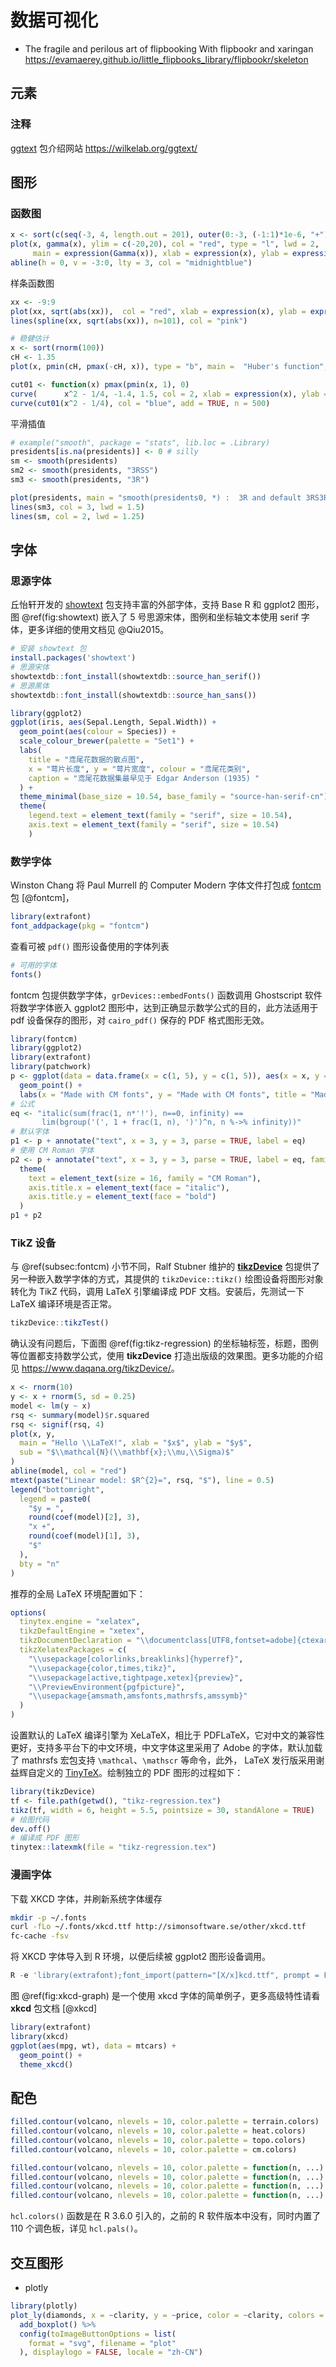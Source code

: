 # 数据可视化 {#chap:data-visualization}


- The fragile and perilous art of flipbooking With flipbookr and xaringan <https://evamaerey.github.io/little_flipbooks_library/flipbookr/skeleton>

## 元素 {#sec:elements}

### 注释 {#subsec:annotation}


[ggtext](https://github.com/wilkelab/ggtext) 包介绍网站 <https://wilkelab.org/ggtext/>


## 图形 {#sec:figures}

### 函数图 {#subsec:function}

```r
x <- sort(c(seq(-3, 4, length.out = 201), outer(0:-3, (-1:1)*1e-6, "+")))
plot(x, gamma(x), ylim = c(-20,20), col = "red", type = "l", lwd = 2,
     main = expression(Gamma(x)), xlab = expression(x), ylab = expression(y))
abline(h = 0, v = -3:0, lty = 3, col = "midnightblue")
```

样条函数图

```r
xx <- -9:9
plot(xx, sqrt(abs(xx)),  col = "red", xlab = expression(x), ylab = expression(sqrt(abs(x))))
lines(spline(xx, sqrt(abs(xx)), n=101), col = "pink")
```


```r
# 稳健估计
x <- sort(rnorm(100))
cH <- 1.35
plot(x, pmin(cH, pmax(-cH, x)), type = "b", main =  "Huber's function", col = "red")
```


```r
cut01 <- function(x) pmax(pmin(x, 1), 0)
curve(      x^2 - 1/4, -1.4, 1.5, col = 2, xlab = expression(x), ylab = "", main = expression(x^2 - frac(1,4)))
curve(cut01(x^2 - 1/4), col = "blue", add = TRUE, n = 500)
```

平滑插值

```r
# example("smooth", package = "stats", lib.loc = .Library)
presidents[is.na(presidents)] <- 0 # silly
sm <- smooth(presidents)
sm2 <- smooth(presidents, "3RSS")
sm3 <- smooth(presidents, "3R")

plot(presidents, main = "smooth(presidents0, *) :  3R and default 3RS3R")
lines(sm3, col = 3, lwd = 1.5)
lines(sm, col = 2, lwd = 1.25)
```


## 字体 {#sec:fonts}



### 思源字体 {#subsec:showtext}

丘怡轩开发的 [showtext](https://github.com/yixuan/showtext) 包支持丰富的外部字体，支持 Base R 和 ggplot2 图形，图 \@ref(fig:showtext) 嵌入了 5 号思源宋体，图例和坐标轴文本使用 serif 字体，更多详细的使用文档见 @Qiu2015。

```r
# 安装 showtext 包
install.packages('showtext')
# 思源宋体
showtextdb::font_install(showtextdb::source_han_serif())
# 思源黑体
showtextdb::font_install(showtextdb::source_han_sans())
```

```r
library(ggplot2)
ggplot(iris, aes(Sepal.Length, Sepal.Width)) +
  geom_point(aes(colour = Species)) +
  scale_colour_brewer(palette = "Set1") +
  labs(
    title = "鸢尾花数据的散点图",
    x = "萼片长度", y = "萼片宽度", colour = "鸢尾花类别", 
    caption = "鸢尾花数据集最早见于 Edgar Anderson (1935) "
  ) +
  theme_minimal(base_size = 10.54, base_family = "source-han-serif-cn") +
  theme(
    legend.text = element_text(family = "serif", size = 10.54),
    axis.text = element_text(family = "serif", size = 10.54)
    )
```


### 数学字体 {#subsec:fontcm}

Winston Chang 将 Paul Murrell 的 Computer Modern 字体文件打包成 [fontcm](https://github.com/wch/fontcm) 包 [@fontcm]，

```r
library(extrafont)
font_addpackage(pkg = "fontcm")
```

查看可被 `pdf()` 图形设备使用的字体列表

```r
# 可用的字体
fonts()
```

fontcm 包提供数学字体，`grDevices::embedFonts()` 函数调用 Ghostscript 软件将数学字体嵌入 ggplot2 图形中，达到正确显示数学公式的目的，此方法适用于 pdf 设备保存的图形，对 `cairo_pdf()` 保存的 PDF 格式图形无效。

```r
library(fontcm)
library(ggplot2)
library(extrafont)
library(patchwork)
p <- ggplot(data = data.frame(x = c(1, 5), y = c(1, 5)), aes(x = x, y = y)) +
  geom_point() +
  labs(x = "Made with CM fonts", y = "Made with CM fonts", title = "Made with CM fonts")
# 公式
eq <- "italic(sum(frac(1, n*'!'), n==0, infinity) ==
       lim(bgroup('(', 1 + frac(1, n), ')')^n, n %->% infinity))"
# 默认字体
p1 <- p + annotate("text", x = 3, y = 3, parse = TRUE, label = eq)
# 使用 CM Roman 字体
p2 <- p + annotate("text", x = 3, y = 3, parse = TRUE, label = eq, family = "CM Roman") +
  theme(
    text = element_text(size = 16, family = "CM Roman"),
    axis.title.x = element_text(face = "italic"),
    axis.title.y = element_text(face = "bold")
  )
p1 + p2
```


### TikZ 设备 {#subsec:tikz-device}

与 \@ref(subsec:fontcm) 小节不同，Ralf Stubner 维护的 [**tikzDevice**](https://github.com/daqana/tikzDevice) 包提供了另一种嵌入数学字体的方式，其提供的 `tikzDevice::tikz()` 绘图设备将图形对象转化为 TikZ 代码，调用 LaTeX 引擎编译成 PDF 文档。安装后，先测试一下 LaTeX 编译环境是否正常。

```r
tikzDevice::tikzTest()
```

确认没有问题后，下面图 \@ref(fig:tikz-regression) 的坐标轴标签，标题，图例等位置都支持数学公式，使用 **tikzDevice** 打造出版级的效果图。更多功能的介绍见 <https://www.daqana.org/tikzDevice/>。

```r
x <- rnorm(10)
y <- x + rnorm(5, sd = 0.25)
model <- lm(y ~ x)
rsq <- summary(model)$r.squared
rsq <- signif(rsq, 4)
plot(x, y,
  main = "Hello \\LaTeX!", xlab = "$x$", ylab = "$y$",
  sub = "$\\mathcal{N}(\\mathbf{x};\\mu,\\Sigma)$"
)
abline(model, col = "red")
mtext(paste("Linear model: $R^{2}=", rsq, "$"), line = 0.5)
legend("bottomright",
  legend = paste0(
    "$y = ",
    round(coef(model)[2], 3),
    "x +",
    round(coef(model)[1], 3),
    "$"
  ),
  bty = "n"
)
```

推荐的全局 LaTeX 环境配置如下：

```r
options(
  tinytex.engine = "xelatex",
  tikzDefaultEngine = "xetex",
  tikzDocumentDeclaration = "\\documentclass[UTF8,fontset=adobe]{ctexart}\n",
  tikzXelatexPackages = c(
    "\\usepackage[colorlinks,breaklinks]{hyperref}",
    "\\usepackage{color,times,tikz}",
    "\\usepackage[active,tightpage,xetex]{preview}",
    "\\PreviewEnvironment{pgfpicture}",
    "\\usepackage{amsmath,amsfonts,mathrsfs,amssymb}"
  )
)
```

设置默认的 LaTeX 编译引擎为 XeLaTeX，相比于 PDFLaTeX，它对中文的兼容性更好，支持多平台下的中文环境，中文字体这里采用了 Adobe 的字体，默认加载了 mathrsfs 宏包支持 `\mathcal`、`\mathscr` 等命令，此外， LaTeX 发行版采用谢益辉自定义的 [TinyTeX](https://yihui.org/tinytex/)。绘制独立的 PDF 图形的过程如下：

```r
library(tikzDevice)
tf <- file.path(getwd(), "tikz-regression.tex")
tikz(tf, width = 6, height = 5.5, pointsize = 30, standAlone = TRUE)
# 绘图代码
dev.off()
# 编译成 PDF 图形
tinytex::latexmk(file = "tikz-regression.tex")
```


### 漫画字体 {#subsec:xkcd-comic}

下载 XKCD 字体，并刷新系统字体缓存

```bash
mkdir -p ~/.fonts
curl -fLo ~/.fonts/xkcd.ttf http://simonsoftware.se/other/xkcd.ttf
fc-cache -fsv
```

将 XKCD 字体导入到 R 环境，以便后续被 ggplot2 图形设备调用。

```r
R -e 'library(extrafont);font_import(pattern="[X/x]kcd.ttf", prompt = FALSE)'
```

图 \@ref(fig:xkcd-graph) 是一个使用 xkcd 字体的简单例子，更多高级特性请看 **xkcd** 包文档 [@xkcd]

```r
library(extrafont)
library(xkcd)
ggplot(aes(mpg, wt), data = mtcars) +
  geom_point() +
  theme_xkcd()
```

## 配色 {#sec:colors}


```r
filled.contour(volcano, nlevels = 10, color.palette = terrain.colors)
filled.contour(volcano, nlevels = 10, color.palette = heat.colors)
filled.contour(volcano, nlevels = 10, color.palette = topo.colors)
filled.contour(volcano, nlevels = 10, color.palette = cm.colors)
```


```r
filled.contour(volcano, nlevels = 10, color.palette = function(n, ...) hcl.colors(n, "Grays", rev = TRUE, ...))
filled.contour(volcano, nlevels = 10, color.palette = function(n, ...) hcl.colors(n, "YlOrRd", rev = TRUE, ...))
filled.contour(volcano, nlevels = 10, color.palette = function(n, ...) hcl.colors(n, "purples", rev = TRUE, ...))
filled.contour(volcano, nlevels = 10, color.palette = function(n, ...) hcl.colors(n, "viridis", rev = FALSE, ...))
```

::: rmdnote
`hcl.colors()` 函数是在 R 3.6.0 引入的，之前的 R 软件版本中没有，同时内置了 110 个调色板，详见 `hcl.pals()`。
:::


## 交互图形 {#sec:interactive-graphics}

- plotly

```r
library(plotly)
plot_ly(diamonds, x = ~clarity, y = ~price, color = ~clarity, colors = "Set1") %>%
  add_boxplot() %>%
  config(toImageButtonOptions = list(
    format = "svg", filename = "plot"
  ), displaylogo = FALSE, locale = "zh-CN")
```
